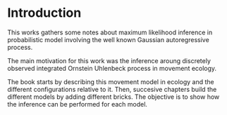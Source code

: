 # Introduction {#intro}

This works gathers some notes about maximum likelihood inference in probabilistic model involving the well known Gaussian autoregressive process.

The main motivation for this work was the inference aroung discretely observed integrated Ornstein Uhlenbeck process in movement ecology. 

The book starts by describing this movement model in ecology and the different configurations relative to it. Then, succesive chapters build the different models by adding different bricks. 
The objective is to show how the inference can be performed for each model.